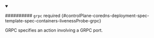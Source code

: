 


<details className="config-field" data-expandable="true" open>
<summary>

########## `grpc` <span className="config-field-required" data-required="false">required</span> <span className="config-field-type"></span> <span className="config-field-default"></span> <span className="config-field-enum"></span> {#controlPlane-coredns-deployment-spec-template-spec-containers-livenessProbe-grpc}

GRPC specifies an action involving a GRPC port.

</summary>

<PartialGrpcreference />


</details>
